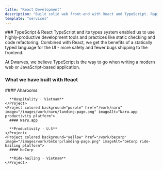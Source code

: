 ```yaml
---
title: "React Development"
description: "Build solid web front-end with React and TypeScript. Rapid development, reusable components, and production-ready apps."
template: "services"
---
```


<Hero
  title="Next-level native application with the Swift language"
  description="Swift is a powerful and intuitive programming language for macOS, iOS, watchOS, tvOS and beyond. Swift code is not only type-safe by design, but also produces application that runs lightning-fast."
  ctaText="Let's build"
  ctaLink="/contact"
/>

<Section>
### TypeScript & React

<ParagraphBlock>
TypeScript and its types system enabled us to use highly-productive development tools and practices like static checking and code refactoring. Combined with React, we get the benefits of a statically typed language for the UI - more safety and fewer bugs shipping to the frontend.

At Dwarves, we believe TypeScript is the way to go when writing a modern web or JavaScript-based application.
</ParagraphBlock>
</Section>

<Section>
  <H3 className="mb-8">What we have built with React</H3>

  <Flex gap="2xl" className="flex-col md:flex-row">
    <Project colored background="green" href="/work/aharooms" image="/images/work/aharooms/landing-page.png" imageAlt="Aharooms hospitality platform">
      #### Aharooms

      **Hospitality · Vietnam**
    </Project>
    <Project colored background="purple" href="/work/naru" image="/images/work/naru/landing-page.png" imageAlt="Naru.app productivity platform">
      #### Naru.app

      **Productivity · U.S**
    </Project>
    <Project colored background="yellow" href="/work/becorp" image="/images/work/beCorp/landing-page.png" imageAlt="beCorp ride-hailing platform">
      #### beCorp

      **Ride-hailing · Vietnam**
    </Project>
  </Flex>
</Section>
